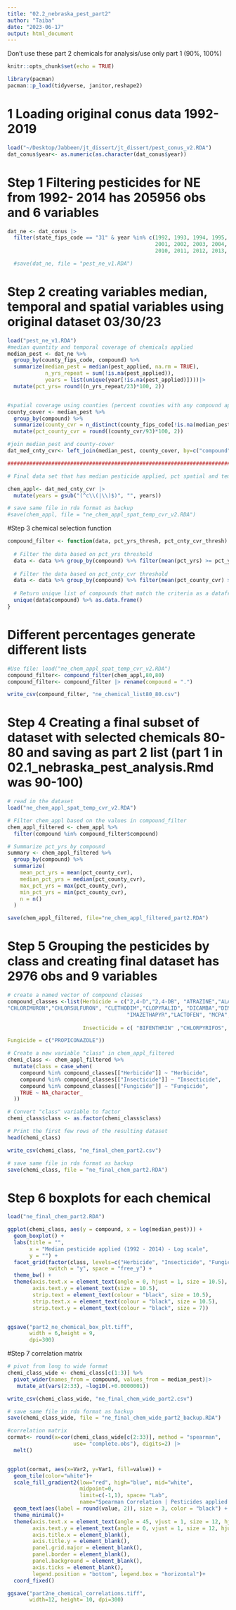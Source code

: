 ```yaml
---
title: "02.2_nebraska_pest_part2"
author: "Taiba"
date: "2023-06-17"
output: html_document
---
```

############################################################################################################################################################################################ Don't use these part 2 chemicals for analysis/use only part 1 (90%, 100%)
```r
knitr::opts_chunk$set(echo = TRUE)
```

```r
library(pacman)
pacman::p_load(tidyverse, janitor,reshape2)
```

# 1 Loading original conus data 1992-2019
```r

load("~/Desktop/Jabbeen/jt_dissert/jt_dissert/pest_conus_v2.RDA")
dat_conus$year<- as.numeric(as.character(dat_conus$year))
```

# Step 1 Filtering pesticides for NE from 1992- 2014 has 205956 obs and 6 variables
```r
dat_ne <- dat_conus |>
  filter(state_fips_code == "31" & year %in% c(1992, 1993, 1994, 1995, 1996, 1997, 1998, 1999, 2000,
                                               2001, 2002, 2003, 2004, 2005, 2006, 2007, 2008, 2009,
                                               2010, 2011, 2012, 2013, 2014))

  #save(dat_ne, file = "pest_ne_v1.RDA")
```

# Step 2 creating variables median, temporal and spatial variables using original dataset 03/30/23
```r
load("pest_ne_v1.RDA")
#median quantity and temporal coverage of chemicals applied
median_pest <- dat_ne %>%
  group_by(county_fips_code, compound) %>%
  summarize(median_pest = median(pest_applied, na.rm = TRUE),
            n_yrs_repeat = sum(!is.na(pest_applied)),
            years = list(unique(year[!is.na(pest_applied)])))|>
  mutate(pct_yrs= round((n_yrs_repeat/23)*100, 2))


#spatial coverage using counties (percent counties with any compound applied per year)
county_cover <- median_pest %>%
  group_by(compound) %>%
  summarize(county_cvr = n_distinct(county_fips_code[!is.na(median_pest)])) |>
  mutate(pct_county_cvr = round((county_cvr/93)*100, 2))

#join median_pest and county-cover
dat_med_cnty_cvr<- left_join(median_pest, county_cover, by=c("compound"))

#########################################################################

# Final data set that has median pesticide applied, pct spatial and temporal coverage has 18730 obs and 8 variables

chem_appl<- dat_med_cnty_cvr |>
  mutate(years = gsub("(^c\\(|\\)$)", "", years))

# save same file in rda format as backup
#save(chem_appl, file = "ne_chem_appl_spat_temp_cvr_v2.RDA")
```

#Step 3 chemical selection function
```r
compound_filter <- function(data, pct_yrs_thresh, pct_cnty_cvr_thresh) {
  
  # Filter the data based on pct_yrs threshold
  data <- data %>% group_by(compound) %>% filter(mean(pct_yrs) >= pct_yrs_thresh)
  
  # Filter the data based on pct_cnty_cvr threshold
  data <- data %>% group_by(compound) %>% filter(mean(pct_county_cvr) >= pct_cnty_cvr_thresh)
  
  # Return unique list of compounds that match the criteria as a dataframe
  unique(data$compound) %>% as.data.frame()
}
```

# Different percentages generate different lists
```r
#Use file: load("ne_chem_appl_spat_temp_cvr_v2.RDA")
compound_filter<- compound_filter(chem_appl,80,80)
compound_filter<- compound_filter |> rename(compound = ".")

write_csv(compound_filter, "ne_chemical_list80_80.csv")

```


# Step 4 Creating a final subset of dataset with selected chemicals 80-80 and saving as part 2 list (part 1 in 02.1_nebraska_pest_analysis.Rmd was 90-100)
```r
# read in the dataset
load("ne_chem_appl_spat_temp_cvr_v2.RDA")

# Filter chem_appl based on the values in compound_filter
chem_appl_filtered <- chem_appl %>%
  filter(compound %in% compound_filter$compound)

# Summarize pct_yrs by compound
summary <- chem_appl_filtered %>%
  group_by(compound) %>%
  summarize(
    mean_pct_yrs = mean(pct_county_cvr),
    median_pct_yrs = median(pct_county_cvr),
    max_pct_yrs = max(pct_county_cvr),
    min_pct_yrs = min(pct_county_cvr),
    n = n()
  )

save(chem_appl_filtered, file="ne_chem_appl_filtered_part2.RDA")
```

# Step 5 Grouping the pesticides by class and creating final dataset has 2976 obs and 9 variables
```r

# create a named vector of compound classes
compound_classes <-list(Herbicide = c("2,4-D","2,4-DB", "ATRAZINE","ALACHLOR","ACETOCHLOR","ACIFLUORFEN","BROMOXYNIL","BENTAZONE", 
"CHLORIMURON","CHLORSULFURON", "CLETHODIM","CLOPYRALID", "DICAMBA","DIMETHENAMID", "EPTC","FLUAZIFOP","FLUMETSULAM","FOMESAFEN", "GLYPHOSATE", "HALOSULFURON", "IMAZAQUIN", 
                                      "IMAZETHAPYR","LACTOFEN", "MCPA","METOLACHLOR","PARAQUAT", "METRIBUZIN","METSULFURON", "NICOSULFURON", "PICLORAM","PENDIMETHALIN","PRIMISULFURON", "QUIZALOFOP", "RIMSULFURON", "SETHOXYDIM", "THIFENSULFURON","TRIASULFURON", "TRIFLURALIN", "TRIBENURON METHYL"),
                        
                        Insecticide = c( "BIFENTHRIN" ,"CHLORPYRIFOS", "CYFLUTHRIN","CYHALOTHRIN-LAMBDA", "DIMETHOATE", "ESFENVALERATE","PERMETHRIN","TEFLUTHRIN","TERBUFOS"),

Fungicide = c("PROPICONAZOLE"))

# Create a new variable "class" in chem_appl_filtered
chemi_class <- chem_appl_filtered %>% 
  mutate(class = case_when(
    compound %in% compound_classes[["Herbicide"]] ~ "Herbicide",
    compound %in% compound_classes[["Insecticide"]] ~ "Insecticide",
    compound %in% compound_classes[["Fungicide"]] ~ "Fungicide",
    TRUE ~ NA_character_
  ))

# Convert "class" variable to factor
chemi_class$class <- as.factor(chemi_class$class)

# Print the first few rows of the resulting dataset
head(chemi_class)

write_csv(chemi_class, "ne_final_chem_part2.csv")

# save same file in rda format as backup
save(chemi_class, file = "ne_final_chem_part2.RDA")

```


# Step 6 boxplots for each chemical
```r
load("ne_final_chem_part2.RDA")

ggplot(chemi_class, aes(y = compound, x = log(median_pest))) +
  geom_boxplot() +
  labs(title = "",
       x = "Median pesticide applied (1992 - 2014) - Log scale", 
       y = "") +
  facet_grid(factor(class, levels=c("Herbicide", "Insecticide", "Fungicide"))~ ., scales = "free_y", 
             switch = "y", space = "free_y") +
  theme_bw() +
  theme(axis.text.x = element_text(angle = 0, hjust = 1, size = 10.5),
        axis.text.y = element_text(size = 10.5),
        strip.text = element_text(colour = "black", size = 10.5),
        strip.text.x = element_text(colour = "black", size = 10.5),
        strip.text.y = element_text(colour = "black", size = 7))


ggsave("part2_ne_chemical_box_plt.tiff", 
       width = 6,height = 9,
       dpi=300)
```

#Step 7 correlation matrix
```r
# pivot from long to wide format
chemi_class_wide <- chemi_class[c(1:3)] %>%
  pivot_wider(names_from = compound, values_from = median_pest)|>
   mutate_at(vars(2:33), ~log10(.+0.0000001)) 

write_csv(chemi_class_wide, "ne_final_chem_wide_part2.csv")

# save same file in rda format as backup
save(chemi_class_wide, file = "ne_final_chem_wide_part2_backup.RDA")
```


```r
#correlation matrix
cormat<- round(x=cor(chemi_class_wide[c(2:33)], method = "spearman", 
                     use= "complete.obs"), digits=2) |>
  melt()


ggplot(cormat, aes(x=Var2, y=Var1, fill=value)) +
  geom_tile(color="white")+
  scale_fill_gradient2(low="red", high="blue", mid="white",
                       midpoint=0,
                       limit=c(-1,1), space= "Lab",
                       name="Spearman Correlation | Pesticides applied in NE Counties (1992-2014)")+
  geom_text(aes(label = round(value, 2)), size = 3, color = "black") + # Add text labels
  theme_minimal()+
  theme(axis.text.x = element_text(angle = 45, vjust = 1, size = 12, hjust = 1),
        axis.text.y = element_text(angle = 0, vjust = 1, size = 12, hjust = 1),
        axis.title.x = element_blank(),
        axis.title.y = element_blank(),
        panel.grid.major = element_blank(),
        panel.border = element_blank(),
        panel.background = element_blank(),
        axis.ticks = element_blank(),
        legend.position = "bottom", legend.box = "horizontal")+
  coord_fixed()

ggsave("part2ne_chemical_correlations.tiff",
       width=12, height= 10, dpi=300)
```